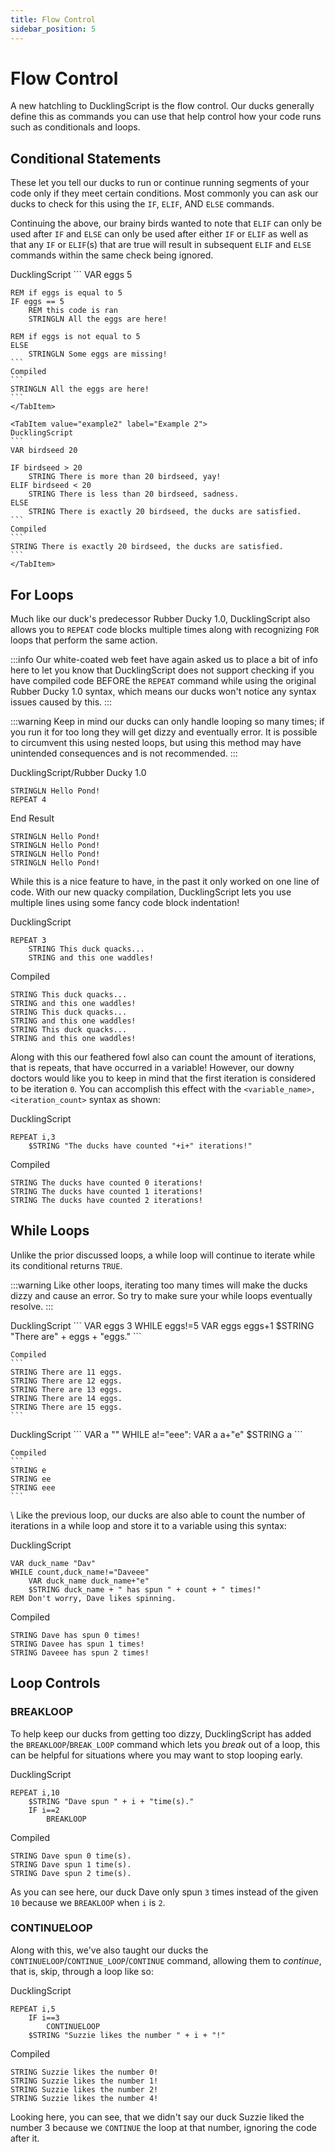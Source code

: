 ```yaml
---
title: Flow Control
sidebar_position: 5
---
```



# Flow Control
A new hatchling to DucklingScript is the flow control. Our ducks generally define this as commands you can use that help control how your code runs such as conditionals and loops.

## Conditional Statements
These let you tell our ducks to run or continue running segments of your code only if they meet certain conditions. Most commonly you can ask our ducks to check for this using the `IF`, `ELIF`, AND `ELSE` commands.

Continuing the above, our brainy birds wanted to note that `ELIF` can only be used after `IF` and `ELSE` can only be used after either `IF` or `ELIF` as well as that any `IF` or `ELIF`(s) that are true will result in subsequent `ELIF` and `ELSE` commands within the same check being ignored.

<Tabs>
    <TabItem value="example1" label="Example 1" default>
    DucklingScript
    ```
    VAR eggs 5

    REM if eggs is equal to 5
    IF eggs == 5
        REM this code is ran
        STRINGLN All the eggs are here!

    REM if eggs is not equal to 5
    ELSE 
        STRINGLN Some eggs are missing!
    ```
    Compiled
    ```
    STRINGLN All the eggs are here!
    ```
    </TabItem>

    <TabItem value="example2" label="Example 2">
    DucklingScript
    ```
    VAR birdseed 20

    IF birdseed > 20
        STRING There is more than 20 birdseed, yay!
    ELIF birdseed < 20
        STRING There is less than 20 birdseed, sadness.
    ELSE
        STRING There is exactly 20 birdseed, the ducks are satisfied.
    ```
    Compiled
    ```
    STRING There is exactly 20 birdseed, the ducks are satisfied.
    ```
    </TabItem>
</Tabs>

## For Loops
Much like our duck's predecessor Rubber Ducky 1.0, DucklingScript also allows you to `REPEAT` code blocks multiple times along with recognizing `FOR` loops that perform the same action.

:::info
Our white-coated web feet have again asked us to place a bit of info here to let you know that DucklingScript does not support checking if you have compiled code BEFORE the `REPEAT` command while using the original Rubber Ducky 1.0 syntax, which means our ducks won't notice any syntax issues caused by this.
:::

:::warning
Keep in mind our ducks can only handle looping so many times; if you run it for too long they will get dizzy and eventually error. It is possible to circumvent this using nested loops, but using this method may have unintended consequences and is not recommended.
:::

DucklingScript/Rubber Ducky 1.0
```
STRINGLN Hello Pond!
REPEAT 4
```

End Result
```
STRINGLN Hello Pond!
STRINGLN Hello Pond!
STRINGLN Hello Pond!
STRINGLN Hello Pond!
```
While this is a nice feature to have, in the past it only worked on one line of code. With our new quacky compilation, DucklingScript lets you use multiple lines using some fancy code block indentation!

DucklingScript
```
REPEAT 3
    STRING This duck quacks...
    STRING and this one waddles!
```
Compiled
```
STRING This duck quacks...
STRING and this one waddles!
STRING This duck quacks...
STRING and this one waddles!
STRING This duck quacks...
STRING and this one waddles!
```
Along with this our feathered fowl also can count the amount of iterations, that is repeats, that have occurred in a variable! However, our downy doctors would like you to keep in mind that the first iteration is considered to be iteration `0`. You can accomplish this effect with the `<variable_name>, <iteration_count>` syntax as shown:

DucklingScript
```
REPEAT i,3
    $STRING "The ducks have counted "+i+" iterations!"
```
Compiled
```
STRING The ducks have counted 0 iterations!
STRING The ducks have counted 1 iterations!
STRING The ducks have counted 2 iterations!
```

## While Loops
Unlike the prior discussed loops, a while loop will continue to iterate while its conditional returns `TRUE`.

:::warning
Like other loops, iterating too many times will make the ducks dizzy and cause an error. So try to make sure your while loops eventually resolve.
:::

<Tabs>
 <TabItem value="example3" label="Example 1" default>
    DucklingScript
    ```
    VAR eggs 3
    WHILE eggs!=5
        VAR eggs eggs+1
        $STRING "There are" + eggs + "eggs."
    ```

    Compiled
    ```
    STRING There are 11 eggs.
    STRING There are 12 eggs.
    STRING There are 13 eggs.
    STRING There are 14 eggs.
    STRING There are 15 eggs.
    ```
 </TabItem>

 <TabItem value="example4" label="Example 2">
    DucklingScript
    ```
    VAR a ""
    WHILE a!="eee":
        VAR a a+"e"
        $STRING a
    ```

    Compiled
    ```
    STRING e
    STRING ee
    STRING eee
    ```
 </TabItem>
</Tabs>
\
Like the previous loop, our ducks are also able to count the number of iterations in a while loop and store it to a variable using this syntax:

DucklingScript
```
VAR duck_name "Dav"
WHILE count,duck_name!="Daveee"
    VAR duck_name duck_name+"e"
    $STRING duck_name + " has spun " + count + " times!"
REM Don't worry, Dave likes spinning.
```

Compiled
```
STRING Dave has spun 0 times!
STRING Davee has spun 1 times!
STRING Daveee has spun 2 times!
```

## Loop Controls
### BREAKLOOP
To help keep our ducks from getting too dizzy, DucklingScript has added the `BREAKLOOP`/`BREAK_LOOP` command which lets you *break* out of a loop, this can be helpful for situations where you may want to stop looping early.

DucklingScript
```
REPEAT i,10
    $STRING "Dave spun " + i + "time(s)."
    IF i==2
        BREAKLOOP
```
Compiled
```
STRING Dave spun 0 time(s).
STRING Dave spun 1 time(s).
STRING Dave spun 2 time(s).
```
As you can see here, our duck Dave only spun `3` times instead of the given `10` because we `BREAKLOOP` when `i` is `2`.


### CONTINUELOOP
Along with this, we've also taught our ducks the `CONTINUELOOP`/`CONTINUE_LOOP`/`CONTINUE` command, allowing them to *continue*, that is, skip, through a loop like so:

DucklingScript
```
REPEAT i,5
    IF i==3
        CONTINUELOOP
    $STRING "Suzzie likes the number " + i + "!"
```
Compiled
```
STRING Suzzie likes the number 0!
STRING Suzzie likes the number 1!
STRING Suzzie likes the number 2!
STRING Suzzie likes the number 4!
```
Looking here, you can see, that we didn't say our duck Suzzie liked the number 3 because we `CONTINUE` the loop at that number, ignoring the code after it.
